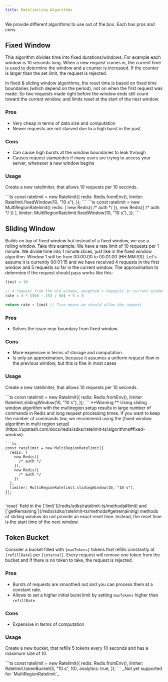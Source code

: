 ```yaml
---
title: Ratelimiting Algorithms
---
```


We provide different algorithms to use out of the box. Each has pros and cons.

## Fixed Window

This algorithm divides time into fixed durations/windows. For example each
window is 10 seconds long. When a new request comes in, the current time is used
to determine the window and a counter is increased. If the counter is larger
than the set limit, the request is rejected.

<Tip>
  In fixed & sliding window algorithms, the reset time is based on fixed time boundaries (which depend on the period), not on when the first request was made. So two requests made right before the window ends still count toward the current window, and limits reset at the start of the next window.
</Tip>

### Pros

- Very cheap in terms of data size and computation
- Newer requests are not starved due to a high burst in the past

### Cons

- Can cause high bursts at the window boundaries to leak through
- Causes request stampedes if many users are trying to access your server,
  whenever a new window begins

### Usage

Create a new ratelimiter, that allows 10 requests per 10 seconds.

<Tabs>
  <Tab title="Regional">
    ```ts
    const ratelimit = new Ratelimit({
      redis: Redis.fromEnv(),
      limiter: Ratelimit.fixedWindow(10, "10 s"),
    });
    ```
  </Tab>
  <Tab title="Multi Regional">
    ```ts
    const ratelimit = new MultiRegionRatelimit({
      redis: [
        new Redis({
          /* auth */
        }),
        new Redis({
          /* auth */
        })
      ],
      limiter: MultiRegionRatelimit.fixedWindow(10, "10 s"),
    });
    ```
  </Tab>
</Tabs>

## Sliding Window

Builds on top of fixed window but instead of a fixed window, we use a rolling
window. Take this example: We have a rate limit of 10 requests per 1 minute. We
divide time into 1 minute slices, just like in the fixed window algorithm.
Window 1 will be from 00:00:00 to 00:01:00 (HH:MM:SS). Let's assume it is
currently 00:01:15 and we have received 4 requests in the first window and 5
requests so far in the current window. The approximation to determine if the
request should pass works like this:

```ts
limit = 10

// 4 request from the old window, weighted + requests in current window
rate = 4 * ((60 - 15) / 60) + 5 = 8

return rate < limit // True means we should allow the request
```

### Pros

- Solves the issue near boundary from fixed window.

### Cons

- More expensive in terms of storage and computation
- Is only an approximation, because it assumes a uniform request flow in the
  previous window, but this is fine in most cases

### Usage

Create a new ratelimiter, that allows 10 requests per 10 seconds.

<Tabs>
  <Tab title="Regional">
    ```ts
    const ratelimit = new Ratelimit({
      redis: Redis.fromEnv(),
      limiter: Ratelimit.slidingWindow(10, "10 s"),
    });
    ```
  </Tab>
  <Tab title="Multi Regional">
    **Warning:** Using sliding window algorithm with the multiregion setup results in large number of
    commands in Redis and long request processing times. If you want to keep the number of commands
    low, we recommend using the [fixed window algorithm in multi region setup](https://upstash.com/docs/redis/sdks/ratelimit-ts/algorithms#fixed-window).

    ```ts
    const ratelimit = new MultiRegionRatelimit({
      redis: [
        new Redis({
          /* auth */
        }),
        new Redis({
          /* auth */
        })
      ],
      limiter: MultiRegionRatelimit.slidingWindow(10, "10 s"),
    });
    ```

  </Tab>
</Tabs>

<Tip>
  `reset` field in the [`limit`](/redis/sdks/ratelimit-ts/methods#limit) and [`getRemaining`](/redis/sdks/ratelimit-ts/methods#getremaining) methods of sliding window do not
  provide an exact reset time. Instead, the reset time is the start time of
  the next window.
</Tip>

## Token Bucket

Consider a bucket filled with `{maxTokens}` tokens that refills constantly at
`{refillRate}` per `{interval}`. Every request will remove one token from the
bucket and if there is no token to take, the request is rejected.

### Pros

- Bursts of requests are smoothed out and you can process them at a constant
  rate.
- Allows to set a higher initial burst limit by setting `maxTokens` higher than
  `refillRate`

### Cons

- Expensive in terms of computation

### Usage

Create a new bucket, that refills 5 tokens every 10 seconds and has a maximum
size of 10.

<Tabs>
  <Tab title="Regional">
    ```ts
    const ratelimit = new Ratelimit({
      redis: Redis.fromEnv(),
      limiter: Ratelimit.tokenBucket(5, "10 s", 10),
      analytics: true,
    });
    ```
  </Tab>

  <Tab title="Multi Regional">
    _Not yet supported for `MultiRegionRatelimit`_
  </Tab>
</Tabs>

